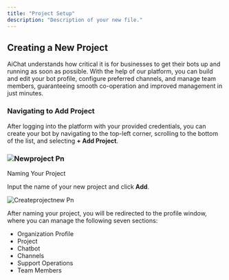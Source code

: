 ```yaml
---
title: "Project Setup"
description: "Description of your new file."
---
```


## Creating a New Project

AiChat understands how critical it is for businesses to get their bots up and running as soon as possible. With the help of our platform, you can build and edit your bot profile, configure preferred channels, and manage team members, guaranteeing smooth co-operation and improved management in just minutes.

### Navigating to Add Project

After logging into the platform with your provided credentials, you can create your bot by navigating to the top-left corner, scrolling to the bottom of the list, and selecting **\+ Add Project**.

### ![Newproject Pn](/images/newproject.png)

Naming Your Project

Input the name of your new project and click **Add**.

![Createprojectnew Pn](/images/createprojectnew.png)

After naming your project, you will be redirected to the profile window, where you can manage the following seven sections:

- Organization Profile
- Project
- Chatbot
- Channels
- Support Operations
- Team Members